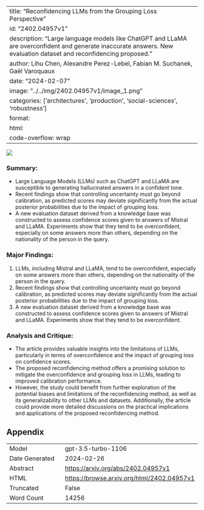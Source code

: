 
---
title: "Reconfidencing LLMs from the Grouping Loss Perspective"
id: "2402.04957v1"
description: "Large language models like ChatGPT and LLaMA are overconfident and generate inaccurate answers. New evaluation dataset and reconfidencing proposed."
author: Lihu Chen, Alexandre Perez-Lebel, Fabian M. Suchanek, Gaël Varoquaux
date: "2024-02-07"
image: "../../img/2402.04957v1/image_1.png"
categories: ['architectures', 'production', 'social-sciences', 'robustness']
format:
  html:
    code-overflow: wrap
---

![](../../img/2402.04957v1/image_1.png)

### Summary:
- Large Language Models (LLMs) such as ChatGPT and LLaMA are susceptible to generating hallucinated answers in a confident tone.
- Recent findings show that controlling uncertainty must go beyond calibration, as predicted scores may deviate significantly from the actual posterior probabilities due to the impact of grouping loss.
- A new evaluation dataset derived from a knowledge base was constructed to assess confidence scores given to answers of Mistral and LLaMA. Experiments show that they tend to be overconfident, especially on some answers more than others, depending on the nationality of the person in the query.

### Major Findings:
1. LLMs, including Mistral and LLaMA, tend to be overconfident, especially on some answers more than others, depending on the nationality of the person in the query.
2. Recent findings show that controlling uncertainty must go beyond calibration, as predicted scores may deviate significantly from the actual posterior probabilities due to the impact of grouping loss.
3. A new evaluation dataset derived from a knowledge base was constructed to assess confidence scores given to answers of Mistral and LLaMA. Experiments show that they tend to be overconfident.

### Analysis and Critique:
- The article provides valuable insights into the limitations of LLMs, particularly in terms of overconfidence and the impact of grouping loss on confidence scores.
- The proposed reconfidencing method offers a promising solution to mitigate the overconfidence and grouping loss in LLMs, leading to improved calibration performance.
- However, the study could benefit from further exploration of the potential biases and limitations of the reconfidencing method, as well as its generalizability to other LLMs and datasets. Additionally, the article could provide more detailed discussions on the practical implications and applications of the proposed reconfidencing method.

## Appendix

|          |          |
|----------|----------|
| Model     | gpt-3.5-turbo-1106       |
| Date Generated     | 2024-02-26       |
| Abstract | [https://arxiv.org/abs/2402.04957v1](https://arxiv.org/abs/2402.04957v1)        |
| HTML     | [https://browse.arxiv.org/html/2402.04957v1](https://browse.arxiv.org/html/2402.04957v1)       |
| Truncated       | False       |
| Word Count       | 14256       |